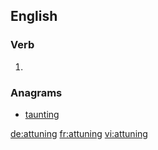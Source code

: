 
==English==

===Verb===
{{head|en}}

# {{present participle of|attune}}

===Anagrams===
* [[taunting#English|taunting]]

[[de:attuning]]
[[fr:attuning]]
[[vi:attuning]]